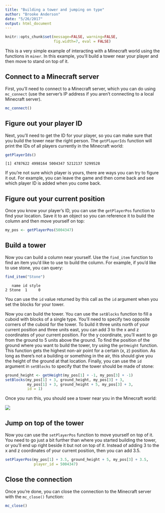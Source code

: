 ```yaml
---
title: "Building a tower and jumping on type"
author: "Brooke Anderson"
date: "5/26/2017"
output: html_document
---
```


```r
knitr::opts_chunk$set(message=FALSE, warning=FALSE,
                      fig.width=7, eval = FALSE)
```

This is a very simple example of interacting with a Minecraft world using the functions in `miner`. In this example, you'll build a tower near your player and then move to stand on top of it. 

## Connect to a Minecraft server

First, you'll need to connect to a Minecraft server, which you can do using `mc_connect` (use the server's IP address if you aren't connecting to a local Minecraft server). 

```r
mc_connect()
```

## Figure out your player ID

Next, you'll need to get the ID for your player, so you can make sure that you build the tower near the right person. The `getPlayerIds` function will print the IDs of all players currently in the Minecraft world:

```r
getPlayerIds()
```

```
[1] 4787622 4998164 5004347 5212137 5299528
```

If you're not sure which player is yours, there are ways you can try to figure it out. For example, you can leave the game and then come back and see which player ID is added when you come back. 

## Figure out your current position

Once you know your player's ID, you can use the `getPlayerPos` function to find your location. Save it to an object so you can reference it to build the column and then move yourself on top:

```r
my_pos <- getPlayerPos(5004347)
```

## Build a tower

Now you can build a column near yourself. Use the `find_item` function to find an item you'd like to use to build the column. For example, if you'd like to use stone, you can query:

```r
find_item("Stone")
```

```
   name id style
2 Stone  1     0
```

You can use the `id` value returned by this call as the `id` argument when you set the blocks for your tower. 

Now you can build the tower. You can use the `setBlocks` function to fill a cuboid with blocks of a single type. You'll need to specify two opposite corners of the cuboid for the tower. To build it three units north of your current position and three units east, you can add 3 to the x and z coordinates of your current position. For the y coordinate, you'll want to go from the ground to 5 units above the ground. To find the position of the ground where you want to build the tower, try using the `getHeight` function. This function gets the highest non-air point for a certain (x, z) position. As long as there's not a building or something in the air, this should give you the height of the ground at that location. Finally, you can use the `id` argument in `setBlocks` to specify that the tower should be made of stone:

```r
ground_height <- getHeight(my_pos[1] + -1, my_pos[3] + -1)
setBlocks(my_pos[1] + 3, ground_height, my_pos[3] + 3, 
          my_pos[1] + 3, ground_height + 5, my_pos[3] + 3,
          id = 1)
```

Once you run this, you should see a tower near you in the Minecraft world: 

![](figure/simple_tower.png)

## Jump on top of the tower

Now you can use the `setPlayerPos` function to move yourself on top of it. You need to go just a bit further than where you started building the tower, or you'll end up right beside it but not on top of it. Instead of adding 3 to the x and z coordinates of your current position, then you can add 3.5. 

```r
setPlayerPos(my_pos[1] + 3.5, ground_height + 5, my_pos[3] + 3.5, 
             player_id = 5004347)
```

## Close the connection

Once you're done, you can close the connection to the Minecraft server with the `mc_close()` function:

```r
mc_close()
```

